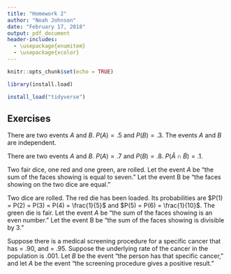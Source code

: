 ```yaml
---
title: "Homework 2"
author: "Noah Johnson"
date: "February 17, 2018"
output: pdf_document
header-includes:
  - \usepackage{enumitem}
  - \usepackage{xcolor}
---
```


```r
knitr::opts_chunk$set(echo = TRUE)

library(install.load)

install_load("tidyverse")
```

\newcommand{\numColor}[2] {\begingroup\color{#1} #2 \endgroup}

## Exercises

\textbf{4.2} There are two events $A$ and $B$. $P(A) = .5$ and $P(B) = .3$. The events $A$ and $B$ are independent.

\begin{enumerate}[label=(\alph*)]

\item \textbf{Find} $\mathbf{P(\tilde{A})}$

$$
P(\tilde{A}) = 1 - P(A) = 1 - 0.5 = 0.5
$$

\item \textbf{Find} $\mathbf{P(A \cap B)}$

$$
\begin{aligned}
P(A \cap B) = P(B | A) * P(A) \\
= P(B) * P(A)\ \ \  \text{(since A and B are independent)} \\
= .3 * .5 = .15
\end{aligned}
$$

\item \textbf{Find} $\mathbf{P(A \cup B)}$

$$
\begin{aligned}
P(A \cup B) = P(A) + P(B) - P(A \cap B) \\
= .5 + .3 - .15 = .65
\end{aligned}
$$

\end{enumerate}

\textbf{4.4} There are two events $A$ and $B$. $P(A) = .7$ and $P(B) = .8$. $P(\tilde{A} \cap \tilde{B}) = .1$.

\begin{enumerate}[label=(\alph*)]

\item \textbf{Are $\mathbf{A}$ and $\mathbf{B}$ independent events? Explain why or why not.}

$$
\begin{aligned}
P(A \cup B) = 1 - P(\overline{A \cup B}) \\ 
= 1 - P(\tilde{A} \cap \tilde{B})\ \ \text{ (using De Morgan's Law)} \\
= 1 - 0.1 = .9\\
\\
P(A \cap B) = P(A) + P(B) - P(A \cup B) \\
= .7 + .8 - .9 = .6 \\
\\
P(B | A) = \frac{P(A \cap B)}{P(A)} = \frac{.6}{.7} = \frac{6}{7} \\
\neq \frac{4}{5} = P(B) \ \therefore \text{A and B are not independent events}
\end{aligned}
$$

\item \textbf{Find} $\mathbf{P(A \cup B)}$

Refer to the first equation above. $P(A \cup B) = 0.9$.

\end{enumerate}

\textbf{4.6} Two fair dice, one red and one green, are rolled. Let the event $A$ be "the sum of the faces showing is equal to seven." Let the event B be "the faces showing on the two dice are equal."

\begin{enumerate}[label=(\alph*)]

\item \textbf{List out the sample space of the experiment.}

$\Omega = \{ 2, 3, \dots, 12\}$

\item \textbf{List the outcomes in } $\mathbf{A}$, \textbf{and find} $\mathbf{P(A)}$.

$A = \{ (\numColor{red}{1}, \numColor{green}{6}), (\numColor{red}{2}, \numColor{green}{5}), (\numColor{red}{3}, \numColor{green}{4}), (\numColor{red}{4}, \numColor{green}{3}), (\numColor{red}{5}, \numColor{green}{2}), (\numColor{red}{6}, \numColor{green}{1})\}$

$P(A) = \frac{6}{36} = \frac{1}{6}$

\item \textbf{List the outcomes in } $\mathbf{B}$, \textbf{and find} $\mathbf{P(B)}$.

$B = \{ (\numColor{red}{1}, \numColor{green}{1}), (\numColor{red}{2}, \numColor{green}{2}), (\numColor{red}{3}, \numColor{green}{3}), (\numColor{red}{4}, \numColor{green}{4}), (\numColor{red}{5}, \numColor{green}{5}), (\numColor{red}{6}, \numColor{green}{6})\}$

$P(B) = \frac{6}{36} = \frac{1}{6}$

\item \textbf{List the outcomes in } $\mathbf{A \cap B}$, \textbf{and find} $\mathbf{P(A \cap B)}$.

$A \cap B = \varnothing$

$P(A \cap B) = 0$

\item \textbf{Are the events} $\mathbf{A}$ \textbf{and} $\mathbf{B}$ \textbf{independent? Explain why or why not.}

$$
\begin{aligned}
P(B | A) = \frac{P(A \cap B)}{P(A)} = \frac{0}{1/6} = 0\\
\neq \frac{1}{6} = P(B)\ \therefore \text{A and B are not independent events}
\end{aligned}
$$

\item \textbf{How would you describe the relationship between event} $\mathbf{A}$ \textbf{and event} $\mathbf{B}$\textbf{?}

As mutually exclusive, since one event occurring precludes the other.

\end{enumerate}

\textbf{4.8} Two dice are rolled. The red die has been loaded. Its probabilities are $P(1) = P(2) = P(3) = P(4) = \frac{1}{5}$ and $P(5) = P(6) = \frac{1}{10}$. The green die is fair. Let the event $A$ be "the sum of the faces showing is an even number." Let the event B be "the sum of the faces showing is divisible by 3."

\begin{enumerate}[label=(\alph*)]

\item \textbf{List the outcomes in } $\mathbf{A}$, \textbf{and find} $\mathbf{P(A)}$.

\item \textbf{List the outcomes in } $\mathbf{B}$, \textbf{and find} $\mathbf{P(B)}$.

\item \textbf{List the outcomes in } $\mathbf{A \cap B}$, \textbf{and find} $\mathbf{P(A \cap B)}$.

\item \textbf{Are the events} $\mathbf{A}$ \textbf{and} $\mathbf{B}$ \textbf{independent? Explain why or why not.}

\end{enumerate}

\textbf{4.10} Suppose there is a medical screening procedure for a specific cancer that has \textit{sensitivity} = .90, and \textit{specificity} = .95. Suppose the underlying rate of the cancer in the population is .001. Let $B$ be the event "the person has that specific cancer," and let $A$ be the event "the screening procedure gives a positive result."

\begin{enumerate}[label=(\alph*)]

\item \textbf{What is the probability that a person has the disease given the results of the screening is positive?}

\item \textbf{Does this show that screening is effective in detecting this cancer?}

\end{enumerate}
